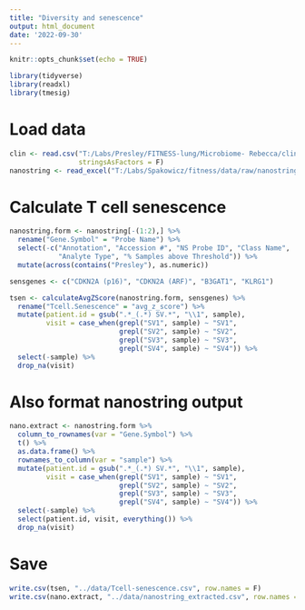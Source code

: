 ```yaml
---
title: "Diversity and senescence"
output: html_document
date: '2022-09-30'
---
```


```r
knitr::opts_chunk$set(echo = TRUE)

library(tidyverse)
library(readxl)
library(tmesig)
```

# Load data

```r
clin <- read.csv("T:/Labs/Presley/FITNESS-lung/Microbiome- Rebecca/clinical-OC-matched_resolved.csv",
                 stringsAsFactors = F)
nanostring <- read_excel("T:/Labs/Spakowicz/fitness/data/raw/nanostring/RoskoPresley_NanostringJune2022.xlsx", sheet = 3)
```

# Calculate T cell senescence

```r
nanostring.form <- nanostring[-(1:2),] %>%
  rename("Gene.Symbol" = "Probe Name") %>%
  select(-c("Annotation", "Accession #", "NS Probe ID", "Class Name",
            "Analyte Type", "% Samples above Threshold")) %>%
  mutate(across(contains("Presley"), as.numeric))
```

```r
sensgenes <- c("CDKN2A (p16)", "CDKN2A (ARF)", "B3GAT1", "KLRG1")

tsen <- calculateAvgZScore(nanostring.form, sensgenes) %>%
  rename("Tcell.Senescence" = "avg_z_score") %>%
  mutate(patient.id = gsub(".*_(.*) SV.*", "\\1", sample),
         visit = case_when(grepl("SV1", sample) ~ "SV1",
                           grepl("SV2", sample) ~ "SV2",
                           grepl("SV3", sample) ~ "SV3",
                           grepl("SV4", sample) ~ "SV4")) %>%
  select(-sample) %>%
  drop_na(visit)
```

# Also format nanostring output

```r
nano.extract <- nanostring.form %>%
  column_to_rownames(var = "Gene.Symbol") %>%
  t() %>%
  as.data.frame() %>%
  rownames_to_column(var = "sample") %>%
  mutate(patient.id = gsub(".*_(.*) SV.*", "\\1", sample),
         visit = case_when(grepl("SV1", sample) ~ "SV1",
                           grepl("SV2", sample) ~ "SV2",
                           grepl("SV3", sample) ~ "SV3",
                           grepl("SV4", sample) ~ "SV4")) %>%
  select(-sample) %>%
  select(patient.id, visit, everything()) %>%
  drop_na(visit)
```


# Save

```r
write.csv(tsen, "../data/Tcell-senescence.csv", row.names = F)
write.csv(nano.extract, "../data/nanostring_extracted.csv", row.names = F)
```

